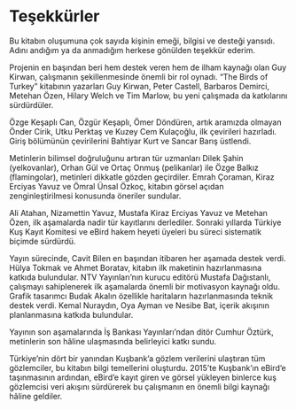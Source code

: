 # Teşekkürler

Bu kitabın oluşumuna çok sayıda kişinin emeği, bilgisi ve desteği yansıdı. Adını andığım ya da anmadığım herkese gönülden teşekkür ederim.

Projenin en başından beri hem destek veren hem de ilham kaynağı olan Guy Kirwan, çalışmanın şekillenmesinde önemli bir rol oynadı. "The Birds of Turkey" kitabının yazarları Guy Kirwan, Peter Castell, Barbaros Demirci, Metehan Özen, Hilary Welch ve Tim Marlow, bu yeni çalışmada da katkılarını sürdürdüler.

Özge Keşaplı Can, Özgür Keşaplı, Ömer Döndüren, artık aramızda olmayan Önder Cirik, Utku Perktaş ve Kuzey Cem Kulaçoğlu, ilk çevirileri hazırladı. Giriş bölümünün çevirilerini Bahtiyar Kurt ve Sancar Barış üstlendi.

Metinlerin bilimsel doğruluğunu artıran tür uzmanları Dilek Şahin (yelkovanlar), Orhan Gül ve Ortaç Onmuş (pelikanlar) ile Özge Balkız (flamingolar), metinleri dikkatle gözden geçirdiler. Emrah Çoraman, Kiraz Erciyas Yavuz ve Ömral Ünsal Özkoç, kitabın görsel açıdan zenginleştirilmesi konusunda öneriler sundular.

Ali Atahan, Nizamettin Yavuz, Mustafa Kiraz Erciyas Yavuz ve Metehan Özen, ilk aşamalarda nadir tür kayıtlarını derlediler. Sonraki yıllarda Türkiye Kuş Kayıt Komitesi ve eBird hakem heyeti üyeleri bu süreci sistematik biçimde sürdürdü.

Yayın sürecinde, Cavit Bilen en başından itibaren her aşamada destek verdi. Hülya Tokmak ve Ahmet Boratav, kitabın ilk maketinin hazırlanmasına katkıda bulundular. NTV Yayınları’nın kurucu editörü Mustafa Dağıstanlı, çalışmayı sahiplenerek ilk aşamalarda önemli bir motivasyon kaynağı oldu. Grafik tasarımcı Budak Akalın özellikle haritaların hazırlanmasında teknik destek verdi. Kemal Nuraydın, Oya Ayman ve Nesibe Bat, içerik akışının planlanmasına katkıda bulundular.

Yayının son aşamalarında İş Bankası Yayınları’ndan ditör Cumhur Öztürk, metinlerin son hâline ulaşmasında belirleyici katkı sundu.

Türkiye’nin dört bir yanından Kuşbank’a gözlem verilerini ulaştıran tüm gözlemciler, bu kitabın bilgi temellerini oluşturdu. 2015’te Kuşbank’ın eBird’e taşınmasının ardından, eBird’e kayıt giren ve görsel yükleyen binlerce kuş gözlemcisi veri akışını sürdürerek bu çalışmanın en önemli bilgi kaynağı hâline geldiler.
